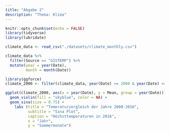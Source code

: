 ```yaml
---
title: "Abgabe 2"
description: "Thema: Klima"
---
```


```r
knitr::opts_chunk$set(echo = FALSE)
library(tidyverse)
library(lubridate)

climate_data <- read_csv("./datasets/climate_monthly.csv")
```

```r
climate_data %>% 
  filter(Source == "GISTEMP") %>% 
  mutate(year = year(Date),
         month = month(Date))
```


```r

library(ggforce)
climate_2000 <- filter(climate_data, year(Date) >= 2000 & year(Date) <= 2016)

ggplot(climate_2000, aes(x = year(Date), y = Mean, group = year(Date))) +
  geom_violin(fill = "skyblue", color = NA) +
  geom_sina(size = 0.75) +
    labs (title = "Temeraturvergleich der Jahre 2000-2016",
          subtitle = "Sina Plot",
          caption = "Höchsttemperaturen in 2016",
          x = "Jahr",
          y = "Sommermonate")
```
